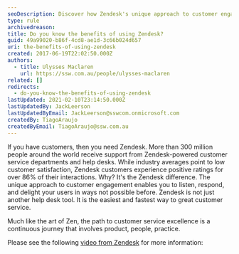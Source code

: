```yaml
---
seoDescription: Discover how Zendesk's unique approach to customer engagement enables you to deliver exceptional support and delight your users with over 86% positive interactions.
type: rule
archivedreason:
title: Do you know the benefits of using Zendesk?
guid: 49a99020-b86f-4cd8-ae1d-3c66b024d657
uri: the-benefits-of-using-zendesk
created: 2017-06-19T22:02:50.000Z
authors:
  - title: Ulysses Maclaren
    url: https://ssw.com.au/people/ulysses-maclaren
related: []
redirects:
  - do-you-know-the-benefits-of-using-zendesk
lastUpdated: 2021-02-10T23:14:50.000Z
lastUpdatedBy: JackLeerson
lastUpdatedByEmail: JackLeerson@sswcom.onmicrosoft.com
createdBy: TiagoAraujo
createdByEmail: TiagoAraujo@ssw.com.au
---
```


If you have customers, then you need Zendesk. More than 300 million people around the world receive support from Zendesk-powered customer service departments and help desks. While industry averages point to low customer satisfaction, Zendesk customers experience positive ratings for over 86% of their interactions.
Why? It's the Zendesk difference. The unique approach to customer engagement enables you to listen, respond, and delight your users in ways not possible before. Zendesk is not just another help desk tool. It is the easiest and fastest way to great customer service.

Much like the art of Zen, the path to customer service excellence is a continuous journey that involves product, people, practice.

Please see the following [video from Zendesk](https://www.youtube.com/watch?v=EZlaeKYNpf0) for more information:

<youtubeEmbed url="https://www.youtube.com/embed/EZlaeKYNpf0" description="Figure: Zendesk Support video" />

